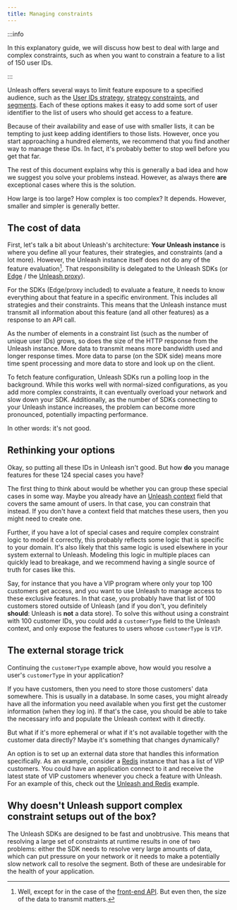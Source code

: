 ```yaml
---
title: Managing constraints
---
```


:::info

In this explanatory guide, we will discuss how best to deal with large and complex constraints, such as when you want to constrain a feature to a list of 150 user IDs.

:::

Unleash offers several ways to limit feature exposure to a specified audience, such as the [User IDs strategy](../reference/activation-strategies#userids), [strategy constraints](../reference/strategy-constraints), and [segments](../reference/segments). Each of these options makes it easy to add some sort of user identifier to the list of users who should get access to a feature.

Because of their availability and ease of use with smaller lists, it can be tempting to just keep adding identifiers to those lists. However, once you start approaching a hundred elements, we recommend that you find another way to manage these IDs. In fact, it's probably better to stop well before you get that far.

The rest of this document explains why this is generally a bad idea and how we suggest you solve your problems instead. However, as always there **are** exceptional cases where this is the solution.

How large is too large? How complex is too complex? It depends. However, smaller and simpler is generally better.

## The cost of data

First, let's talk a bit about Unleash's architecture: **Your Unleash instance** is where you define all your features, their strategies, and constraints (and a lot more). However, the Unleash instance itself does not do any of the feature evaluation[^1]. That responsibility is delegated to the Unleash SDKs (or [Edge](../reference/unleash-edge) / the [Unleash proxy](../reference/unleash-proxy)).

For the SDKs (Edge/proxy included) to evaluate a feature, it needs to know everything about that feature in a specific environment. This includes all strategies and their constraints. This means that the Unleash instance must transmit all information about this feature (and all other features) as a response to an API call.

As the number of elements in a constraint list (such as the number of unique user IDs) grows, so does the size of the HTTP response from the Unleash instance. More data to transmit means more bandwidth used and longer response times. More data to parse (on the SDK side) means more time spent processing and more data to store and look up on the client.

To fetch feature configuration, Unleash SDKs run a polling loop in the background. While this works well with normal-sized configurations, as you add more complex constraints, it can eventually overload your network and slow down your SDK. Additionally, as the number of SDKs connecting to your Unleash instance increases, the problem can become more pronounced, potentially impacting performance.

In other words: it's not good.

## Rethinking your options

Okay, so putting all these IDs in Unleash isn't good. But how **do** you manage features for these 124 special cases you have?

The first thing to think about would be whether you can group these special cases in some way. Maybe you already have an [Unleash context](../reference/unleash-context) field that covers the same amount of users. In that case, you can constrain that instead. If you don't have a context field that matches these users, then you might need to create one.

Further, if you have a lot of special cases and require complex constraint logic to model it correctly, this probably reflects some logic that is specific to your domain. It's also likely that this same logic is used elsewhere in your system external to Unleash. Modeling this logic in multiple places can quickly lead to breakage, and we recommend having a single source of truth for cases like this.

Say, for instance that you have a VIP program where only your top 100 customers get access, and you want to use Unleash to manage access to these exclusive features. In that case, you probably have that list of 100 customers stored outside of Unleash (and if you don't, you definitely **should**: Unleash is **not** a data store). To solve this without using a constraint with 100 customer IDs, you could add a `customerType` field to the Unleash context, and only expose the features to users whose `customerType` is `VIP`.

## The external storage trick

Continuing the `customerType` example above, how would you resolve a user's `customerType` in your application?

If you have customers, then you need to store those customers' data somewhere. This is usually in a database. In some cases, you might already have all the information you need available when you first get the customer information (when they log in). If that's the case, you should be able to take the necessary info and populate the Unleash context with it directly.

But what if it's more ephemeral or what if it's not available together with the customer data directly? Maybe it's something that changes dynamically?

An option is to set up an external data store that handles this information specifically. As an example, consider a [Redis](http://redis.com/) instance that has a list of VIP customers. You could have an application connect to it and receive the latest state of VIP customers whenever you check a feature with Unleash. For an example of this, check out the [Unleash and Redis](https://github.com/sighphyre/UnleashAndRedis) example.

## Why doesn't Unleash support complex constraint setups out of the box?

The Unleash SDKs are designed to be fast and unobtrusive. This means that resolving a large set of constraints at runtime results in one of two problems: either the SDK needs to resolve very large amounts of data, which can put pressure on your network or it needs to make a potentially slow network call to resolve the segment. Both of these are undesirable for the health of your application.

[^1]: Well, except for in the case of the [front-end API](../reference/front-end-api). But even then, the size of the data to transmit matters.
